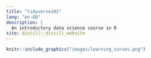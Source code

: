 ```yaml
---
title: "tidyverse101"
lang: "en-GB"
description: |
  An introductory data science course in R
site: distill::distill_website
---
```


```r
knitr::include_graphics("images/learning_curves.png")
```

